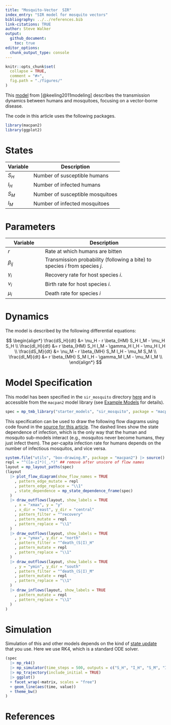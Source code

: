 ```yaml
---
title: "Mosquito-Vector  SIR"
index_entry: "SIR model for mosquito vectors"
bibliography: ../../references.bib
link-citations: TRUE
author: Steve Walker
output: 
  github_document:
    toc: true
editor_options: 
  chunk_output_type: console
---
```


```r
knitr::opts_chunk$set(
  collapse = TRUE,
  comment = "#>",
  fig.path = "./figures/"
)
```


This [model](https://homepages.warwick.ac.uk/~masfz/ModelingInfectiousDiseases/Chapter4/Program_4.4/index.html) from [@keeling2011modeling] describes the transmission dynamics between humans and mosquitoes, focusing on a vector-borne disease.

The code in this article uses the following packages.

```r
library(macpan2)
library(ggplot2)
```

# States

| **Variable** | **Description**                                  |
|--------------|--------------------------------------------------|
| $S_H$          | Number of susceptible humans                     |
| $I_H$          | Number of infected humans                        |
| $S_M$          | Number of susceptible mosquitoes                 |
| $I_M$          | Number of infected mosquitoes                    |

# Parameters

| **Variable**  | **Description**                                  |
|---------------|--------------------------------------------------|
| $r$             | Rate at which humans are bitten |
| $\beta_{ij}$             | Transmission probability (following a bite) to species $i$ from species $j$.|
| $\gamma_i$             | Recovery rate for host species $i$.                          |
| $\nu_i$             | Birth rate for host species $i$.                                 |
| $\mu_i$             | Death rate for species $i$                    |

# Dynamics

The model is described by the following differential equations:

$$
\begin{align*}
\frac{dS_H}{dt} &= \nu_H - r \beta_{HM} S_H I_M - \mu_H S_H \\
\frac{dI_H}{dt} &= r \beta_{HM} S_H I_M - \gamma_H I_H - \mu_H I_H \\
\frac{dS_M}{dt} &= \nu_M - r \beta_{MH} S_M I_H - \mu_M S_M \\
\frac{dI_M}{dt} &= r \beta_{MH} S_M I_H - \gamma_M I_M - \mu_M I_M \\
\end{align*}
$$

# Model Specification

This model has been specified in the `sir_mosquito` directory [here](https://github.com/canmod/macpan2/blob/main/inst/starter_models/sir_mosquito/tmb.R) and is accessible from the `macpan2` model library (see [Example Models](https://canmod.github.io/macpan2/articles/example_models.html) for details). 

```r
spec = mp_tmb_library("starter_models", "sir_mosquito", package = "macpan2")
```

This specification can be used to draw the following flow diagrams using code found in the [source for this article](https://github.com/canmod/macpan2/blob/main/inst/starter_models/sir_mosquito/README.Rmd). The dashed lines show the state dependence of infection, which is the only way that the human and mosquito sub-models interact (e.g., mosquitos never become humans, they just infect them). The per-capita infection rate for humans depends on the number of infectious mosquitos, and vice versa.

```r
system.file("utils", "box-drawing.R", package = "macpan2") |> source()
repl = "^([a-z]*)(_.*)" ## remove after unscore of flow names
layout = mp_layout_paths(spec)
(layout
  |> plot_flow_diagram(show_flow_names = TRUE
    , pattern_edge_mutate = repl
    , pattern_edge_replace = "\\1"
    , state_dependence = mp_state_dependence_frame(spec)
  ) 
  |> draw_outflows(layout, show_labels = TRUE
    , x = "xmax", y = "y"
    , x_dir = "east", y_dir = "central"
    , pattern_filter = "^recovery"
    , pattern_mutate = repl
    , pattern_replace = "\\1"
  )
  |> draw_outflows(layout, show_labels = TRUE
    , y = "ymax", y_dir = "north"
    , pattern_filter = "^death_(S|I)_H"
    , pattern_mutate = repl
    , pattern_replace = "\\1"
  )
  |> draw_outflows(layout, show_labels = TRUE
    , y = "ymin", y_dir = "south"
    , pattern_filter = "^death_(S|I)_M"
    , pattern_mutate = repl
    , pattern_replace = "\\1"
  )
  |> draw_inflows(layout, show_labels = TRUE
    , pattern_mutate = repl
    , pattern_replace = "\\1"
  )
)
```


# Simulation

Simulation of this and other models depends on the kind of [state update](https://canmod.github.io/macpan2/reference/mp_euler) that you use. Here we use RK4, which is a standard ODE solver.


```r
(spec
  |> mp_rk4()
  |> mp_simulator(time_steps = 500, outputs = c("S_H", "I_H", "S_M", "I_M"))
  |> mp_trajectory(include_initial = TRUE)
  |> ggplot()
  + facet_wrap(~matrix, scales = "free")
  + geom_line(aes(time, value))
  + theme_bw()
)
```

# References
